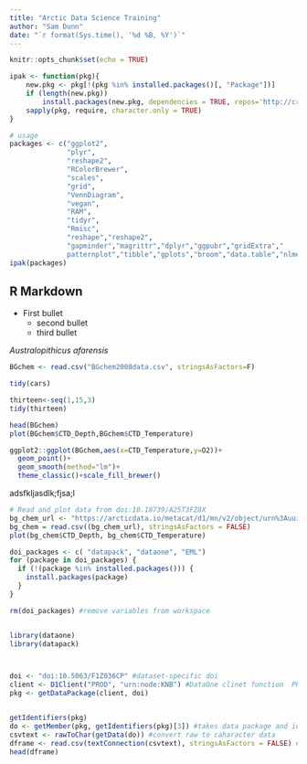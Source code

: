 ```yaml
---
title: "Arctic Data Science Training"
author: "Sam Dunn"
date: "`r format(Sys.time(), '%d %B, %Y')`"
---
```


```r
knitr::opts_chunk$set(echo = TRUE)

ipak <- function(pkg){
    new.pkg <- pkg[!(pkg %in% installed.packages()[, "Package"])]
    if (length(new.pkg)) 
        install.packages(new.pkg, dependencies = TRUE, repos='http://cran.us.r-project.org')
    sapply(pkg, require, character.only = TRUE)
}

# usage
packages <- c("ggplot2", 
              "plyr", 
              "reshape2", 
              "RColorBrewer", 
              "scales", 
              "grid",
              "VennDiagram",
              "vegan",
              "RAM",
              "tidyr",
              "Rmisc",
              "reshape","reshape2",
              "gapminder","magrittr","dplyr","ggpubr","gridExtra","
              patternplot","tibble","gplots","broom","data.table","nlme","devtools","bibtex","ggstatplot")
ipak(packages)


```

## R Markdown



* First bullet
  + second bullet
  + third bullet
  
*Australopithicus afarensis*

```r
BGchem <- read.csv("BGchem2008data.csv", stringsAsFactors=F)
```


```r
tidy(cars)

thirteen<-seq(1,15,3)
tidy(thirteen)
```
```r
head(BGchem)
plot(BGchem$CTD_Depth,BGchem$CTD_Temperature)

```

```r
ggplot2::ggplot(BGchem,aes(x=CTD_Temperature,y=O2))+
  geom_point()+
  geom_smooth(method="lm")+
  theme_classic()+scale_fill_brewer()
```

adsfkljasdlk;fjsa;l

```r
# Read and plot data from doi:10.18739/A25T3FZ8X
bg_chem_url <- "https://arcticdata.io/metacat/d1/mn/v2/object/urn%3Auuid%3A35ad7624-b159-4e29-a700-0c0770419941"
bg_chem = read.csv((bg_chem_url), stringsAsFactors = FALSE)
plot(bg_chem$CTD_Depth, bg_chem$CTD_Temperature)
```

```r
doi_packages <- c( "datapack", "dataone", "EML")
for (package in doi_packages) { 
  if (!(package %in% installed.packages())) { 
    install.packages(package) 
  } 
}

rm(doi_packages) #remove variables from workspace


library(dataone)
library(datapack)



doi <- "doi:10.5063/F1Z036CP" #dataset-specific doi
client <- D1Client("PROD", "urn:node:KNB") #DataOne clinet function  PROD=data one environemt (product in this case...other options possible) #second argument is the node ID
pkg <- getDataPackage(client, doi)


getIdentifiers(pkg)
do <- getMember(pkg, getIdentifiers(pkg)[3]) #takes data package and identifier and returns data object
csvtext <- rawToChar(getData(do)) #convert raw to caharacter data
dframe <- read.csv(textConnection(csvtext), stringsAsFactors = FALSE) #rewad character data into a csv format and produce a df
head(dframe)
```

